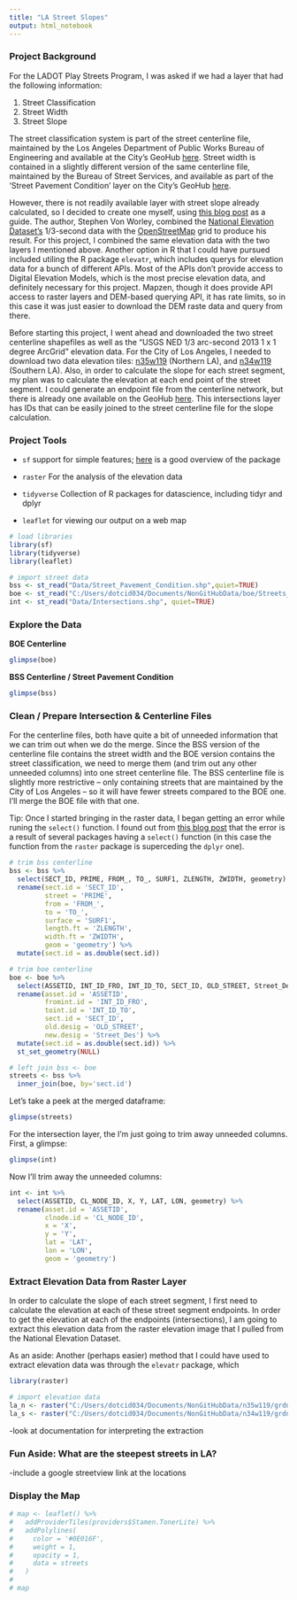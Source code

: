 ```yaml
---
title: "LA Street Slopes"
output: html_notebook
---
```

### Project Background
For the LADOT Play Streets Program, I was asked if we had a layer that had the following information: 

1. Street Classification
2. Street Width
3. Street Slope

The street classification system is part of the street centerline file, maintained by the Los Angeles Department of Public Works Bureau of Engineering and available at the City's GeoHub [here](http://geohub.lacity.org/datasets/d3cd48afaacd4913b923fd98c6591276_36). Street width is contained in a slightly different version of the same centerline file, maintained by the Bureau of Street Services, and available as part of the 'Street Pavement Condition' layer on the City's GeoHub [here](http://geohub.lacity.org/datasets/2d945910272548a6ae0b57126000669a_0).

However, there is not readily available layer with street slope already calculated, so I decided to create one myself, using [this blog post](http://www.datapointed.net/2009/11/the-steeps-of-san-francisco/) as a guide. The author, Stephen Von Worley, combined the [National Elevation Dataset's](https://nationalmap.gov/elevation.html) 1/3-second data with the [OpenStreetMap](http://www.openstreetmap.org/) grid to produce his result. For this project, I combined the same elevation data with the two layers I mentioned above. Another option in R that I could have pursued included utiling the R package `elevatr`, which includes querys for elevation data for a bunch of different APIs. Most of the APIs don't provide access to Digital Elevation Models, which is the most precise elevation data, and definitely necessary for this project. Mapzen, though it does provide API access to raster layers and DEM-based querying API, it has rate limits, so in this case it was just easier to download the DEM raste data and query from there.

Before starting this project, I went ahead and downloaded the two street centerline shapefiles as well as the "USGS NED 1/3 arc-second 2013 1 x 1 degree ArcGrid" elevation data. For the City of Los Angeles, I needed to download two data elevation tiles: [n35w119](https://www.sciencebase.gov/catalog/item/581d2227e4b08da350d54373) (Northern LA), and [n34w119](https://www.sciencebase.gov/catalog/item/581d2217e4b08da350d541c7) (Southern LA). Also, in order to calculate the slope for each street segment, my plan was to calculate the elevation at each end point of the street segment. I could generate an endpoint file from the centerline network, but there is already one available on the GeoHub [here](http://geohub.lacity.org/datasets/0372aa1fb42a4e29adb9caadcfb210bb_9). This intersections layer has IDs that can be easily joined to the street centerline file for the slope calculation.

### Project Tools

* `sf` support for simple features; [here](http://strimas.com/r/tidy-sf/) is a good overview of the package

* `raster` For the analysis of the elevation data

* `tidyverse` Collection of R packages for datascience, including tidyr and dplyr

* `leaflet` for viewing our output on a web map 

```r
# load libraries
library(sf)
library(tidyverse)
library(leaflet)

# import street data
bss <- st_read("Data/Street_Pavement_Condition.shp",quiet=TRUE)
boe <- st_read("C:/Users/dotcid034/Documents/NonGitHubData/boe/Streets_Centerline.shp", quiet=TRUE)
int <- st_read("Data/Intersections.shp", quiet=TRUE)
```
### Explore the Data

__BOE Centerline__
```r
glimpse(boe)
```
__BSS Centerline / Street Pavement Condition__
```r
glimpse(bss)
```
### Clean / Prepare Intersection & Centerline Files
For the centerline files, both have quite a bit of unneeded information that we can trim out when we do the merge. Since the BSS version of the centerline file contains the street width and the BOE version contains the street classification, we need to merge them (and trim out any other unneeded columns) into one street centerline file. The BSS centerline file is slightly more restrictive -- only containing streets that are maintained by the City of Los Angeles -- so it will have fewer streets compared to the BOE one. I'll merge the BOE file with that one. 

Tip: Once I started bringing in the raster data, I began getting an error while runing the `select()` function. I found out from [this blog post](https://remi-daigle.github.io/2017-CHONe-Data/dataviz.nb.html#) that the error is a result of several packages having a `select()` function (in this case the function from the `raster` package is superceding the `dplyr` one). 
```r
# trim bss centerline
bss <- bss %>%
  select(SECT_ID, PRIME, FROM_, TO_, SURF1, ZLENGTH, ZWIDTH, geometry) %>%
  rename(sect.id = 'SECT_ID',
         street = 'PRIME',
         from = 'FROM_',
         to = 'TO_',
         surface = 'SURF1',
         length.ft = 'ZLENGTH',
         width.ft = 'ZWIDTH',
         geom = 'geometry') %>%
  mutate(sect.id = as.double(sect.id))

# trim boe centerline
boe <- boe %>%
  select(ASSETID, INT_ID_FRO, INT_ID_TO, SECT_ID, OLD_STREET, Street_Des) %>%
  rename(asset.id = 'ASSETID',
         fromint.id = 'INT_ID_FRO',
         toint.id = 'INT_ID_TO',
         sect.id = 'SECT_ID',
         old.desig = 'OLD_STREET',
         new.desig = 'Street_Des') %>%
  mutate(sect.id = as.double(sect.id)) %>%
  st_set_geometry(NULL)

# left join bss <- boe
streets <- bss %>%
  inner_join(boe, by='sect.id')
```
Let's take a peek at the merged dataframe:
```r
glimpse(streets)
```
For the intersection layer, the I'm just going to trim away unneeded columns. First, a glimpse:
```r
glimpse(int)
```
Now I'll trim away the unneeded columns:
```r
int <- int %>%
  select(ASSETID, CL_NODE_ID, X, Y, LAT, LON, geometry) %>%
  rename(asset.id = 'ASSETID',
         clnode.id = 'CL_NODE_ID',
         x = 'X',
         y = 'Y',
         lat = 'LAT',
         lon = 'LON',
         geom = 'geometry')
```
### Extract Elevation Data from Raster Layer
In order to calculate the slope of each street segment, I first need to calculate the elevation at each of these street segment endpoints. In order to get the elevation at each of the endpoints (intersections), I am going to extract this elevation data from the raster elevation image that I pulled from the National Elevation Dataset.

As an aside: Another (perhaps easier) method that I could have used to extract elevation data was through the `elevatr` package, which 

```r
library(raster)

# import elevation data
la_n <- raster("C:/Users/dotcid034/Documents/NonGitHubData/n35w119/grdn35w119_13")
la_s <- raster("C:/Users/dotcid034/Documents/NonGitHubData/n34w119/grdn34w119_13")
```

-look at documentation for interpreting the extraction

### Fun Aside: What are the steepest streets in LA?
-include a google streetview link at the locations

### Display the Map
```r
# map <- leaflet() %>%
#   addProviderTiles(providers$Stamen.TonerLite) %>%
#   addPolylines(
#     color = '#0E016F',
#     weight = 1,
#     opacity = 1,
#     data = streets
#   )
# 
# map
```
